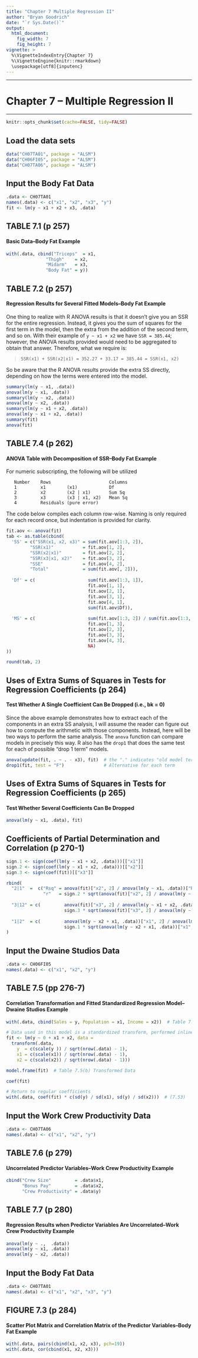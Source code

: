 ```yaml
---
title: "Chapter 7 Multiple Regression II"
author: "Bryan Goodrich"
date: "`r Sys.Date()`"
output: 
  html_document:
    fig_width: 7
    fig_height: 7
vignette: >
  %\VignetteIndexEntry{Chapter 7}
  %\VignetteEngine{knitr::rmarkdown}
  \usepackage[utf8]{inputenc}
---
```


**********
Chapter 7 -- Multiple Regression II
================================================================================
**********

```r
knitr::opts_chunk$set(cache=FALSE, tidy=FALSE)
```

Load the data sets
----------------------------------------------------------------------------

```r
data("CH07TA01", package = "ALSM")
data("CH06FI05", package = "ALSM")
data("CH07TA06", package = "ALSM")
```

Input the Body Fat Data
----------------------------------------------------------------------------

```r
.data <- CH07TA01
names(.data) <- c("x1", "x2", "x3", "y")
fit <- lm(y ~ x1 + x2 + x3, .data)
```


TABLE 7.1     (p 257)
----------------------------------------------------------------------------
#### Basic Data--Body Fat Example

```r
with(.data, cbind("Triceps"  = x1,
               "Thigh"    = x2,
               "Midarm"   = x3,
               "Body Fat" = y))
```


TABLE 7.2     (p 257)
----------------------------------------------------------------------------
#### Regression Results for Several Fitted Models--Body Fat Example

One thing to realize with R ANOVA results is that it doesn't give you an SSR for the entire regression. Instead, it gives you the sum of squares for the first term in the model, then the extra from the addition of the second term, and so on. With their example of `y ~ x1 + x2` we have `SSR = 385.44`; however, the ANOVA results provided would need to be aggregated to obtain that answer. Therefore, what we require is:

> `SSR(x1) + SSR(x2|x1) = 352.27 + 33.17 = 385.44 = SSR(x1, x2)`

So be aware that the R ANOVA results provide the extra SS directly, depending on how the terms were entered into the model.

```r
summary(lm(y ~ x1, .data))
anova(lm(y ~ x1, .data))
summary(lm(y ~ x2, .data))
anova(lm(y ~ x2, .data))
summary(lm(y ~ x1 + x2, .data))
anova(lm(y ~ x1 + x2, .data))
summary(fit)
anova(fit)
```


TABLE 7.4     (p 262)
----------------------------------------------------------------------------
#### ANOVA Table with Decomposition of SSR--Body Fat Example

For numeric subscripting, the following will be utilized

```
   Number    Rows                      Columns
   1         x1        (x1)            Df
   2         x2        (x2 | x1)       Sum Sq
   3         x3        (x3 | x1, x2)   Mean Sq
   4         Residuals (pure error)
```

The code below compiles each column row-wise. Naming is only required for each record once, but indentation is provided for clarity.

```r
fit.aov <- anova(fit)
tab <- as.table(cbind(
  'SS' = c("SSR(x1, x2, x3)" = sum(fit.aov[1:3, 2]),
         "SSR(x1)"           = fit.aov[1, 2],
         "SSR(x2|x1)"        = fit.aov[2, 2],
         "SSR(x3|x1, x2)"    = fit.aov[3, 2],
         "SSE"               = fit.aov[4, 2],
         "Total"             = sum(fit.aov[, 2])),
  
  'Df' = c(                    sum(fit.aov[1:3, 1]),
                               fit.aov[1, 1],
                               fit.aov[2, 1],
                               fit.aov[3, 1],
                               fit.aov[4, 1],
                               sum(fit.aov$Df)),
  
  'MS' = c(                    sum(fit.aov[1:3, 2]) / sum(fit.aov[1:3, 1]),
                               fit.aov[1, 3],
                               fit.aov[2, 3],
                               fit.aov[3, 3],
                               fit.aov[4, 3],
                               NA)
))

round(tab, 2)
```




Uses of Extra Sums of Squares in Tests for Regression Coefficients    (p 264)
----------------------------------------------------------------------------
#### Test Whether A Single Coefficient Can Be Dropped (i.e., bk = 0)

Since the above example demonstrates how to extract each of the components in an extra SS analysis, I will assume the reader can figure out how to compute the arithmetic with those components. Instead, here will be two ways to perform the same analysis. The `anova` function can compare models in precisely this way. R also has the `drop1` that does the same test for each of possible "drop 1 term" models.

```r
anova(update(fit, . ~ . - x3), fit)  # the "." indicates "old model terms"
drop1(fit, test = "F")               # Alternative for each term
```


Uses of Extra Sums of Squares in Tests for Regression Coefficients    (p 265)
----------------------------------------------------------------------------
#### Test Whether Several Coefficients Can Be Dropped

```r
anova(lm(y ~ x1, .data), fit)
```


Coefficients of Partial Determination and Correlation     (p 270-1)
----------------------------------------------------------------------------

```r
sign.1 <- sign(coef(lm(y ~ x1 + x2, .data)))[["x1"]]
sign.2 <- sign(coef(lm(y ~ x1 + x2, .data)))[["x2"]]
sign.3 <- sign(coef(fit))[["x3"]]

rbind(
  "2|1"  =  c("Rsq" = anova(fit)["x2", 2] / anova(lm(y ~ x1, .data))["Residuals", 2],
              "r"   = sign.2 * sqrt(anova(fit)["x2", 2] / anova(lm(y ~ x1, .data))["Residuals", 2])),
  
  "3|12" = c(         anova(fit)["x3", 2] / anova(lm(y ~ x1 + x2, .data))["Residuals", 2],
                      sign.3 * sqrt(anova(fit)["x3", 2] / anova(lm(y ~ x1 + x2, .data))["Residuals", 2])),
  
  "1|2"  = c(         anova(lm(y ~ x2 + x1, .data))["x1", 2] / anova(lm(y ~ x2, .data))["Residuals", 2],
                      sign.1 * sqrt(anova(lm(y ~ x2 + x1, .data))["x1", 2] / anova(lm(y ~ x2, .data))["Residuals", 2]))
)
```



Input the Dwaine Studios Data
----------------------------------------------------------------------------

```r
.data <- CH06FI05
names(.data) <- c("x1", "x2", "y")
```


TABLE 7.5     (pp 276-7)
----------------------------------------------------------------------------
#### Correlation Transformation and Fitted Standardized Regression Model--Dwaine Studios Example

```r
with(.data, cbind(Sales = y, Population = x1, Income = x2))  # Table 7.5(a)

# Data used in this model is a standardized transform, performed inline
fit <- lm(y ~ 0 + x1 + x2, data =
  transform(.data,   
    y  = c(scale(y )) / sqrt(nrow(.data) - 1),
    x1 = c(scale(x1)) / sqrt(nrow(.data) - 1),
    x2 = c(scale(x2)) / sqrt(nrow(.data) - 1)))

model.frame(fit)  # Table 7.5(b) Transformed Data

coef(fit)

# Return to regular coefficients
with(.data, coef(fit) * c(sd(y) / sd(x1), sd(y) / sd(x2)))  # (7.53)
```


Input the Work Crew Productivity Data
----------------------------------------------------------------------------

```r
.data <- CH07TA06
names(.data) <- c("x1", "x2", "y")
```


TABLE 7.6     (p 279)
----------------------------------------------------------------------------
#### Uncorrelated Predictor Variables--Work Crew Productivity Example

```r
cbind("Crew Size"         = .data$x1,
      "Bonus Pay"         = .data$x2,
      "Crew Productivity" = .data$y)
```


TABLE 7.7     (p 280)
----------------------------------------------------------------------------
#### Regression Results when Predictor Variables Are Uncorrelated--Work Crew Productivity Example

```r
anova(lm(y ~ .,  .data))
anova(lm(y ~ x1, .data))
anova(lm(y ~ x2, .data))
```


Input the Body Fat Data
----------------------------------------------------------------------------

```r
.data <- CH07TA01
names(.data) <- c("x1", "x2", "x3", "y")
```


FIGURE 7.3     (p 284)
----------------------------------------------------------------------------
#### Scatter Plot Matrix and Correlation Matrix of the Predictor Variables--Body Fat Example

```r
with(.data, pairs(cbind(x1, x2, x3), pch=19))
with(.data, cor(cbind(x1, x2, x3)))
```


